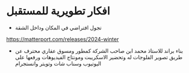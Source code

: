 # افكار تطويرية للمستقبل

- تجول افتراضي في المكان وداخل الشقة

https://matterport.com/releases/2024-winter

- بناء براند للاستاذ محمد ابن صاحب الشركة كمطور ومسوق عقاري محترف عن طريق تصوير الفلوجات له وتحضير الاسكريبت ومونتاج الفيديوهات ورفعها على اليوتيوب وسناب شات وتويتر وانستجرام


